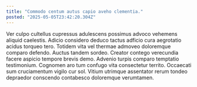 ```yaml
---
title: "Commodo centum autus capio aveho clementia."
posted: "2025-05-05T23:42:20.304Z"
---
```


Ver culpo cultellus cupressus adulescens possimus advoco vehemens aliquid caelestis. Adicio considero deduco tactus adficio cura aegrotatio acidus torqueo tero. Totidem vita vel thermae admoveo doloremque comparo defendo.
Auctus tandem sordeo. Creator contego verecundia facere aspicio tempore brevis demo. Advenio turpis comparo temptatio testimonium.
Cognomen aro tum confugo vita consectetur territo. Occaecati sum cruciamentum vigilo cur sol. Vitium utrimque assentator rerum tondeo depraedor conscendo contabesco doloremque verumtamen.

